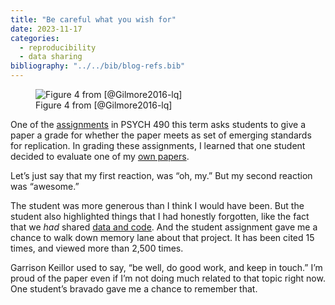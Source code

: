 ```yaml
---
title: "Be careful what you wish for"
date: 2023-11-17
categories:
  - reproducibility
  - data sharing
bibliography: "../../bib/blog-refs.bib"
---
```


![Figure 4 from [@Gilmore2016-lq]](https://journals.plos.org/plosone/article/file?id=10.1371/journal.pone.0157911.g004&type=large)

One of the [assignments](https://psu-psychology.github.io/psych-490-reproducibility-2023-fall/exercises/ex06-replication.html) in PSYCH 490 this term asks students to give a paper a grade for whether the paper meets as set of emerging standards for replication.
In grading these assignments, I learned that one student decided to evaluate one of my [own papers](Gilmore2016-lq).

Let's just say that my first reaction, was "oh, my."
But my second reaction was "awesome."

The student was more generous than I think I would have been.
But the student also highlighted things that I had honestly forgotten, like the fact that we _had_ shared [data and code](Gilmore_undated-vb).
And the student assignment gave me a chance to walk down memory lane about that project. 
It has been cited 15 times, and viewed more than 2,500 times.

Garrison Keillor used to say, "be well, do good work, and keep in touch."
I'm proud of the paper even if I'm not doing much related to that topic right now.
One student's bravado gave me a chance to remember that.
